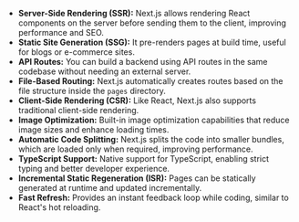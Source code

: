 - **Server-Side Rendering (SSR):** Next.js allows rendering React components on the server before sending them to the client, improving performance and SEO.
- **Static Site Generation (SSG):** It pre-renders pages at build time, useful for blogs or e-commerce sites.
- **API Routes:** You can build a backend using API routes in the same codebase without needing an external server.
- **File-Based Routing:** Next.js automatically creates routes based on the file structure inside the `pages` directory.
- **Client-Side Rendering (CSR):** Like React, Next.js also supports traditional client-side rendering.
- **Image Optimization:** Built-in image optimization capabilities that reduce image sizes and enhance loading times.
- **Automatic Code Splitting:** Next.js splits the code into smaller bundles, which are loaded only when required, improving performance.
- **TypeScript Support:** Native support for TypeScript, enabling strict typing and better developer experience.
- **Incremental Static Regeneration (ISR):** Pages can be statically generated at runtime and updated incrementally.
- **Fast Refresh:** Provides an instant feedback loop while coding, similar to React's hot reloading.